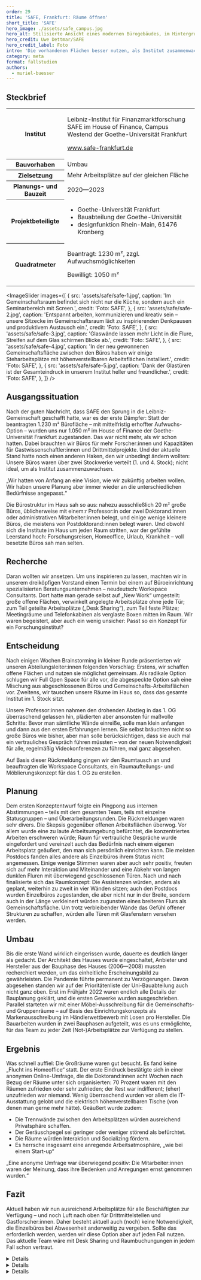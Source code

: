 ---
order: 29
title: 'SAFE, Frankfurt: Räume öffnen'
short_title: 'SAFE'
hero_image: ./assets/safe_campus.jpg
hero_alt: Stilisierte Ansicht eines modernen Bürogebäudes, im Hintergrund ist die Skyline von Frankfurt am Main zu sehen.
hero_credit: Uwe Dettmar/SAFE
hero_credit_label: Foto
intro: 'Die vorhandenen Flächen besser nutzen, als Institut zusammenwachsen und neue Arbeitsformen etablieren: Das Leibniz-Institut für Finanzmarktforschung SAFE in Frankfurt hat sich neu aufgestellt – das zeigt sich nicht zuletzt in der Gestaltung der neuen Räume.'
category: meta
format: fallstudien
authors:
  - muriel-buesser
---

## Steckbrief

<table>
  <tbody>
    <tr>
      <th>Institut</th>
      <td>
        <p>Leibniz-Institut für Finanzmarktforschung SAFE im House of Finance, Campus Westend der Goethe-Universität Frankfurt</p>
        <p>
          <a href="https://safe-frankfurt.de">www.safe-frankfurt.de</a>
        </p>
      </td>
    </tr>
    <tr>
      <th>Bauvorhaben</th>
      <td>Umbau</td>
    </tr>
    <tr>
      <th>Zielsetzung</th>
      <td>Mehr Arbeitsplätze auf der gleichen Fläche</td>
    </tr>
    <tr>
      <th>Planungs- und Bauzeit</th>
      <td>2020—2023</td>
    </tr>
    <tr>
      <th>Projektbeteiligte</th>
      <td>
        <ul>
          <li>Goethe-Universität Frankfurt</li>
          <li>Bauabteilung der Goethe-Universität</li>
          <li>designfunktion Rhein-Main, 61476 Kronberg</li>
        </ul>
      </td>
    </tr>
    <tr>
      <th>Quadratmeter</th>
      <td>
        <p>Beantragt: 1230 m², zzgl. Aufwuchsmöglichkeiten</p>
        <p>Bewilligt: 1050 m²</p>
      </td>
    </tr>
  </tbody>
</table>

<ImageSlider
  images={[
    {
      src: 'assets/safe/safe-1.jpg',
      caption: 'Im Gemeinschaftsraum befindet sich nicht nur die Küche, sondern auch ein Seminarbereich mit Screen.',
      credit: 'Foto: SAFE',
    },
    {
      src: 'assets/safe/safe-2.jpg',
      caption:
        'Entspannt arbeiten, kommunizieren und kreativ sein – unsere Sitzecke im Gemeinschaftsraum lädt zu inspirierenden Denkpausen und produktivem Austausch ein.',
      credit: 'Foto: SAFE',
    },
    {
      src: 'assets/safe/safe-3.jpg',
      caption: 'Glaswände lassen mehr Licht in die Flure, Streifen auf dem Glas schirmen Blicke ab.',
      credit: 'Foto: SAFE',
    },
    {
      src: 'assets/safe/safe-4.jpg',
      caption:
        'In der neu gewonnenen Gemeinschaftsfläche zwischen den Büros haben wir einige Steharbeitsplätze mit höhenverstellbaren Arbeitsflächen installiert.',
      credit: 'Foto: SAFE',
    },
    {
      src: 'assets/safe/safe-5.jpg',
      caption: 'Dank der Glastüren ist der Gesamteindruck in unserem Institut heller und freundlicher.',
      credit: 'Foto: SAFE',
    },
  ]}
/>

## Ausgangssituation

Nach der guten Nachricht, dass SAFE den Sprung in die Leibniz-Gemeinschaft geschafft hatte, war es der erste Dämpfer: Statt der beantragten 1.230 m² Bürofläche – mit mittelfristig erhoffter Aufwuchs-Option – wurden uns nur 1.050 m² im House of Finance der Goethe-Universität Frankfurt zugestanden. Das war nicht mehr, als wir schon hatten. Dabei brauchten wir Büros für mehr Forscher:innen und Kapazitäten für Gastwissenschaftler:innen und Drittmittelprojekte. Und der aktuelle Stand hatte noch einen anderen Haken, den wir unbedingt ändern wollten: Unsere Büros waren über zwei Stockwerke verteilt (1. und 4. Stock); nicht ideal, um als Institut zusammenzuwachsen.

<Quote>

„Wir hatten von Anfang an eine Vision, wie wir zukünftig arbeiten wollen. Wir haben unsere Planung aber immer wieder an die unterschiedlichen Bedürfnisse angepasst.“

</Quote>

Die Bürostruktur im Haus sah so aus: nahezu ausschließlich 20 m² große Büros, üblicherweise mit einem:r Professor:in oder zwei Doktorand:innen oder administrativen Mitarbeiter:innen belegt, und einige wenige kleinere Büros, die meistens von Postdoktorand:innen belegt waren. Und obwohl sich die Institute im Haus um jeden Raum stritten, war der gefühlte Leerstand hoch: Forschungsreisen, Homeoffice, Urlaub, Krankheit – voll besetzte Büros sah man selten.

## Recherche

Daran wollten wir ansetzen. Um uns inspirieren zu lassen, machten wir in unserem dreiköpfigen Vorstand einen Termin bei einem auf Büroeinrichtung spezialisierten Beratungsunternehmen – neudeutsch: Workspace Consultants. Dort hatte man gerade selbst auf „New Work“ umgestellt: große offene Flächen, verwinkelt angelegte Arbeitsplätze ohne jede Tür; zum Teil geteilte Arbeitsplätze („Desk Sharing“), zum Teil feste Plätze; Meetingräume und Telefonkabinen als verglaste Boxen mitten im Raum. Wir waren begeistert, aber auch ein wenig unsicher: Passt so ein Konzept für ein Forschungsinstitut?

## Entscheidung

Nach einigen Wochen Brainstorming in kleiner Runde präsentierten wir unseren Abteilungsleiter:innen folgenden Vorschlag: Erstens, wir schaffen offene Flächen und nutzen sie möglichst gemeinsam. Als radikale Option schlugen wir Full Open Space für alle vor, die abgespeckte Option sah eine Mischung aus abgeschlossenen Büros und Gemeinschafts-Arbeitsflächen vor. Zweitens, wir tauschen unsere Räume im Haus so, dass das gesamte Institut im 1. Stock sitzt.

Unsere Professor:innen nahmen den drohenden Abstieg in das 1. OG überraschend gelassen hin, plädierten aber ansonsten für maßvolle Schritte: Bevor man sämtliche Wände einreiße, solle man klein anfangen und dann aus den ersten Erfahrungen lernen. Sie selbst bräuchten nicht so große Büros wie bisher, aber man solle berücksichtigen, dass sie auch mal ein vertrauliches Gespräch führen müssten – von der neuen Notwendigkeit für alle, regelmäßig Videokonferenzen zu führen, mal ganz abgesehen.

Auf Basis dieser Rückmeldung gingen wir den Raumtausch an und beauftragten die Workspace Consultants, ein Raumaufteilungs- und Möblierungskonzept für das 1. OG zu erstellen.

## Planung

Dem ersten Konzeptentwurf folgte ein Pingpong aus internen Abstimmungen – teils mit dem gesamten Team, teils mit einzelne Statusgruppen – und Überarbeitungsrunden. Die Rückmeldungen waren sehr divers. Die Skepsis gegenüber offenen Arbeitsflächen überwog. Vor allem wurde eine zu laute Arbeitsumgebung befürchtet, die konzentriertes Arbeiten erschweren würde; Raum für vertrauliche Gespräche wurde eingefordert und vereinzelt auch das Bedürfnis nach einem eigenen Arbeitsplatz geäußert, den man sich persönlich einrichten kann. Die meisten Postdocs fanden alles andere als Einzelbüros ihrem Status nicht angemessen. Einige wenige Stimmen waren aber auch sehr positiv, freuten sich auf mehr Interaktion und Miteinander und eine Abkehr von langen dunklen Fluren mit überwiegend geschlossenen Türen.
Nach und nach finalisierte sich das Raumkonzept: Die Assistenzen würden, anders als geplant, weiterhin zu zweit in vier Wänden sitzen; auch den Postdocs wurden Einzelbüros zugestanden, die aber nicht nur in der Breite, sondern auch in der Länge verkleinert würden zugunsten eines breiteren Flurs als Gemeinschaftsfläche. Um trotz verbleibender Wände das Gefühl offener Strukturen zu schaffen, würden alle Türen mit Glasfenstern versehen werden.

## Umbau

Bis die erste Wand wirklich eingerissen wurde, dauerte es deutlich länger als gedacht. Der Architekt des Hauses wurde eingeschaltet, Anbieter und Hersteller aus der Bauphase des Hauses (2006—2008) mussten recherchiert werden, um das einheitliche Erscheinungsbild zu gewährleisten. Die Pandemie führte permanent zu Verzögerungen. Davon abgesehen standen wir auf der Prioritätenliste der Uni-Bauabteilung auch nicht ganz oben. Erst im Frühjahr 2022 waren endlich alle Details der Bauplanung geklärt, und die ersten Gewerke wurden ausgeschrieben. Parallel starteten wir mit einer Möbel-Ausschreibung für die Gemeinschafts- und Gruppenräume – auf Basis des Einrichtungskonzepts als Markenausschreibung im Händlerwettbewerb mit Losen pro Hersteller. Die Bauarbeiten wurden in zwei Bauphasen aufgeteilt, was es uns ermöglichte, für das Team zu jeder Zeit (Not-)Arbeitsplätze zur Verfügung zu stellen.

## Ergebnis

Was schnell auffiel: Die Großräume waren gut besucht. Es fand keine „Flucht ins Homeoffice“ statt. Der erste Eindruck bestätigte sich in einer anonymen Online-Umfrage, die die Doktorand:innen acht Wochen nach Bezug der Räume unter sich organisierten: 70 Prozent waren mit den Räumen zufrieden oder sehr zufrieden; der Rest war indifferent; (eher) unzufrieden war niemand. Wenig überraschend wurden vor allem die IT-Ausstattung gelobt und die elektrisch höhenverstellbaren Tische (von denen man gerne mehr hätte). Geäußert wurde zudem:

- Die Trennwände zwischen den Arbeitsplätzen würden ausreichend Privatsphäre schaffen.
- Der Geräuschpegel sei geringer oder weniger störend als befürchtet.
- Die Räume würden Interaktion und Socializing fördern.
- Es herrsche insgesamt eine anregende Arbeitsatmosphäre, „wie bei einem Start-up“

<Quote>

„Eine anonyme Umfrage war überwiegend positiv: Die Mitarbeiter:innen waren der Meinung, dass ihre Bedenken und Anregungen ernst genommen wurden.“

</Quote>

## Fazit

Aktuell haben wir nun ausreichend Arbeitsplätze für alle Beschäftigten zur Verfügung – und noch Luft nach oben für Drittmittelstellen und Gastforscher:innen. Daher besteht aktuell auch (noch) keine Notwendigkeit, die Einzelbüros bei Abwesenheit anderweitig zu vergeben. Sollte das erforderlich werden, werden wir diese Option aber auf jeden Fall nutzen. Das aktuelle Team wäre mit Desk Sharing und Raumbuchungungen in jedem Fall schon vertraut.

<DetailsGroup>
<Details summary="Raumbuchung">

<Figure src="outlook.png" credit="This is the image credit" alt="TODO" size="small" />

Für die Buchung der geringeren Zahl an Räumen während der Bauphase entschieden wir uns gegen ein komplexes Online-Booking-System. Stattdessen richtete unsere IT die buchbaren Räume als „Orte“ im Outlook-Kalender ein. Dieses System nutzten wir bereits für die Buchung von Meetingräumen. Der Nachteil: Man sieht nicht, wer einen Raum zu einer bestimmten Zeit gebucht hat. Das führte zum Teil zu Irritationen, wenn Räume trotz Buchung leer blieben. Nicht nur einmal standen auch zwei Professor:innen im gleichen Büro. Aber nach und nach spielte sich der Prozess ein.

</Details>

<Details summary="Schallschutz im Multispace-Büro">

<Figure src="safe-booth-2.png" alt="TODO" size="small" />

Ohne Kabinen für Telefonate oder Videokonferenzen geht es in gemeinschaftlich genutzten Büroflächen nicht. In der Telefonbox können die Doktorand:innen Gespräche führen, ohne andere zu stören. Die geräuschreduzierenden Materialien schlucken den Schall zumindest weitgehend, sodass sowohl innerhalb als auch außerhalb der Box konzentriert gearbeitet werden kann. Durch die Glasscheiben ist sofort klar, wenn der Raum belegt ist.

</Details>

<Details summary="Kickertisch">

<Figure src="safe-kicker.jpg" alt="TODO" size="small" />

Für unseren Gemeinschaftsbereich in der Küche haben wir einen robusten Kickertisch angeschafft. Er wird sehr gern genutzt und dient in den Pausen zur Entspannung und zum Stressabbau. Klar, der Kickertisch wird heute auch schon mal ironisch belächelt, weil er für viele zum Stereotyp für Start-up-Kultur geworden ist. Aber am Ende ist unser Fazit positiv, denn es gibt in unserem Team niemanden, der nicht schon mal eine Runde gespielt hat.

</Details>

</DetailsGroup>

<Figure
  size="medium"
  src="safe-plan-new.png"
  caption="Plan nacher"
  credit="TODO This an image credit"
  license="none"
  alt="TODO Alt text here"
  expandable={true}
/>

